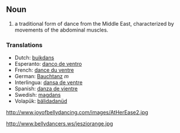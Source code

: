 == Noun == 
# a traditional form of dance from the Middle East, characterized by movements of the abdominal muscles.

=== Translations ===
*Dutch: [[buikdans]]
*Esperanto: [[danco de ventro]]
*French: [[dance du ventre]]
*German: [[Bauchtanz]] ''m''
*Interlingua: [[dansa de ventre]]
*Spanish: [[danza de vientre]]
*Swedish: [[magdans]]
*Volapük: [[bälidadanüd]]

http://www.joyofbellydancing.com/images/AtHerEase2.jpg

http://www.bellydancers.ws/jesziorange.jpg